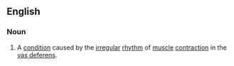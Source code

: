 ==English==

===Noun===
{{en-noun|-}}

# {{label|en|medical}} A [[condition]] caused by the [[irregular]] [[rhythm]] of [[muscle]] [[contraction]] in the [[vas deferens]].